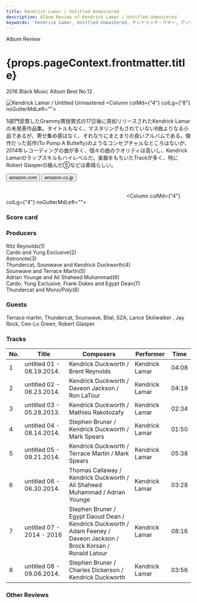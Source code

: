 ```yaml
---
title: Kendrick Lamar / Untitled Unmastered
description: Album Review of Kendrick Lamar / Untitled Unmastered
keywords: 'Kendrick Lamar, Untitled Unmastered, ケンドリック・ラマー, アンタイトルド・アンマスタード'
---
```





<p className="largeP">Album Review</p>
<h1 className="h1--no--margin">{props.pageContext.frontmatter.title}</h1>
<p className="largeP"><Link to="/best50/2016/">2016 Black Music Album Best No.12</Link></p>

<Row  className="image-card-group">
	<Column colMd={"3"} colLg={"4"} noGutterMdLeft="">
       <ImageCard>

![Kendrick Lamar / Untitled Unmastered](../../images/cd/kendricklamar4L.jpg) 
</ImageCard>
	</Column>
	<Column colMd={"4"} colLg={"8"} noGutterMdLeft="">
	<p>
	5部門受賞したGrammy賞授賞式の17日後に突如リリースされたKendrick Lamarの未発表作品集。タイトルもなく、マスタリングもされていない8曲よりなる小品であるが、寄せ集め感はなく、それなりにまとまりの良いアルバムである。傑作だった前作(To Pomp A Buttefly)のようなコンセプチャルなところはないが、2014年レコーディングの曲が多く、個々の曲のクオリティは高いし、Kendrick Lamarのラップスキルもハイレベルだ。楽器をもちいたTrackが多く、特にRobert Glasperの絡んだ⑤などは素晴らしい。
	</p>
	<div>
	  <Button href="https://amzn.to/3h59AwU" kind="primary" size="small" renderIcon={ArrowUpRight24}>
      amazon.com
    </Button>
    <Button href="https://amzn.to/2GtzzBG" kind="secondary" size="small" renderIcon={ArrowUpRight24}>
      amazon.co.jp
    </Button>
	</div>
	<a href="https://geo.music.apple.com/jp/album/untitled-unmastered/1440844834?mt=1&app=music&ls=1&at=11lcug" style="display:inline-block;overflow:hidden;background:url(https://linkmaker.itunes.apple.com/ja-jp/lockup.svg?releaseDate=2016-03-04&kind=album&bubble=apple_music&style=mono-black) no-repeat;width:180px;height:45px;"></a>
	<a href="https://geo.music.apple.com/jp/album/untitled-unmastered/1440844834?app=itunes&at=11lcug" style="display:inline-block;overflow:hidden;background:url(https://linkmaker.itunes.apple.com/ja-jp/badge-lrg.svg?releaseDate=2016-03-04T00:00:00Z&kind=album&bubble=itunes_music) no-repeat;width:140px;height:45px;"></a>
	</Column>
</Row>
<Row >
	<Column colMd={"4"} colLg={"4"} noGutterMdLeft="">
<div>
  <h3>Score card</h3>
	<SliderJS1 value="2" />
  <SliderJS2 value="2" />
	<SliderJS3 value="2" />
  <SliderJS4 value="8" />
</div>
</Column>
<Column colMd={"8"} colLg={"8"} noGutterMdLeft="">
<div>
<h3>Producers</h3>
<p>
Ritz Reynolds(1)
<br/>Cardo and Yung Exclusive(2)
<br/>Astronote(3)
<br/>Thundercat, Sounwave and Kendrick Duckworth(4)
<br/>Sounwave and Terrace Martin(5)
<br/>Adrian Younge and Ali Shaheed Muhammad(6)
<br/>Cardo, Yung Exclusive, Frank Dukes and Egypt Dean(7)
<br/>Thundercat and Mono/Poly(8)
</p>
<h3>Guests</h3>
<p>
Terrace martin, Thundercat, Sounwave, Bilal, SZA, Lance Skiiiwalker , Jay Rock, Cee-Lo Green, Robert Glasper
</p>
</div>
</Column>
</Row>

<h3>Tracks</h3>

| No. |	 Title                    |	 Composers                                                                                                           |	 Performer    |	 Time	|
| --- |	------------------------- | -------------------------------------------------------------------------------------------------------------------- | -------------- | ----- |
|	1	  |	untitled 01 - 08.19.2014.	| Kendrick Duckworth / Brent Reynolds                                                                                  | Kendrick Lamar	|	04:08 |
|	2	  |	untitled 02 - 06.23.2014.	| Kendrick Duckworth / Daveon Jackson / Ron LaTour                                                                     | Kendrick Lamar	|	04:19 |
|	3	  |	untitled 03 - 05.28.2013.	| Kendrick Duckworth / Mathieu Rakotozafy                                                                              | Kendrick Lamar	|	02:34 |
|	4	  |	untitled 04 - 08.14.2014.	| Stephen Bruner / Kendrick Duckworth / Mark Spears                                                                    | Kendrick Lamar	|	01:50 |
|	5	  |	untitled 05 - 09.21.2014.	| Kendrick Duckworth / Terrace Martin / Mark Spears                                                                    | Kendrick Lamar	|	05:38 |
|	6	  |	untitled 06 - 06.30.2014.	| Thomas Callaway / Kendrick Duckworth / Ali Shaheed Muhammad / Adrian Younge                                          | Kendrick Lamar	|	03:28 |
|	7	  |	untitled 07 - 2014 - 2016	| Stephen Bruner / Egypt Daoud Dean / Kendrick Duckworth / Adam Feeney / Daveon Jackson / Brock Korsan / Ronald Latour | Kendrick Lamar	|	08:16 |
|	8	  |	untitled 08 - 09.06.2014.	| Stephen Bruner / Charles Dickerson / Kendrick Duckworth                                                              | Kendrick Lamar	|	03:56 |

<h3>Other Reviews</h3>

<Row>
<Column colMd={3} colLg={3} noGutterMdLeft>
<Review1 />
</Column>
</Row>

<Row>
<Column colMd={3} colLg={3} noGutterMdLeft>
<Review2 />
</Column>
</Row>